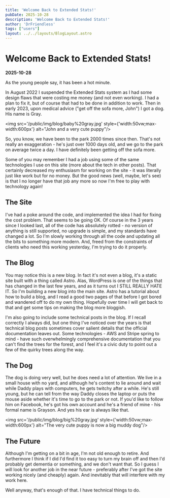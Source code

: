 ```yaml
---
title: 'Welcome Back to Extended Stats!'
pubDate: 2025-10-28
description: 'Welcome Back to Extended Stats!'
author: 'DrFriendless'
tags: ["users"]
layout: ../../layouts/BlogLayout.astro
---
```

# Welcome Back to Extended Stats!

**2025-10-28**

As the young people say, it has been a hot minute.

In August 2022 I suspended the Extended Stats system as I had some design flaws that were costing me money (and not even working).
I had a plan to fix it, but of course that had to be done in addition to work.
Then in early 2023, upon medical advice ("get off the sofa more, John") I got a dog.
His name is Gray.

<img src='/public/img/blog/baby%20gray.jpg'
     style={'width:50vw;max-width:600px'}
     alt="John and a very cute puppy"/>

So, you know, we have been to the park 2000 times since then.
That's not really an exaggeration - he's just over 1000 days old, and we go to the park on average twice a day.
I have definitely been getting off the sofa more.

Some of you may remember I had a job using some of the same technologies I use on this site (more about the tech in other posts).
That certainly decreased my enthusiasm for working on the site - it was literally just like work but for no money.
But the good news (well, maybe, let's see) is that I no longer have that job any more so now I'm free to play with technology again!

## The Site

I've had a poke around the code, and implemented the idea I had for fixing the cost problem.
That seems to be going OK.
Of course in the 3 years since I looked last, all of the code has absolutely rotted - no version of anything is still supported,
no upgrade is simple, and my standards have changed a lot.
So I'm slowly working through all the code and updating all the bits to something more modern.
And, freed from the constraints of clients who need this working yesterday, I'm trying to do it properly.

## The Blog

You may notice this is a new blog.
In fact it's not even a blog, it's a static site built with a thing called Astro.
Alas, WordPress is one of the things that has changed in the last few years, and as it turns out I STILL REALLY HATE IT.
So I'm building a new blog into the main site.
Astro has a tutorial about how to build a blog, and I read a good two pages of that before I got bored and wandered off to do my own thing.
Hopefully over time I will get back to that and get some tips on making the blog more bloggish.

I'm also going to include some technical posts in the blog.
If I recall correctly I always did, but one thing I've noticed over the years is that technical blog posts sometimes cover salient details that the official documentation leaves out.
Some technologies - AWS and Stripe spring to mind - have such overwhelmingly comprehensive documentation that you can't find the trees for the forest, and I feel it's a civic duty to point out a few of the quirky trees along the way.

## The Dog

The dog is doing very well, but he does need a lot of attention.
We live in a small house with no yard, and although he's content to lie around and wait while Daddy plays with computers, he gets twitchy after a while.
He's still young, but he can tell from the way Daddy closes the laptop or puts the mouse aside whether it's time to go to the park or not.
If you'd like to follow him on Facebook, he's got his own account and he's a friend of mine - his formal name is Grayson.
And yes his ear is always like that.

<img src='/public/img/blog/big%20gray.jpg'
     style={'width:50vw;max-width:600px'}
     alt="The very cute puppy is now a big muddy dog"/>

## The Future

Although I'm getting on a bit in age, I'm not old enough to retire.
And furthermore I think if I did I'd find it too easy to turn my brain off and then I'd probably get dementia or something, and we don't want that.
So I guess I will look for another job in the near future - preferably after I've got the site working nicely (and cheaply) again.
And inevitably that will interfere with my work here.

Well anyway, that's enough of that.
I have technical things to do.